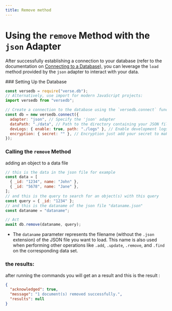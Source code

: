 ```yaml
---
title: Remove method
---
```



# Using the `remove` Method with the `json` Adapter

After successfully establishing a connection to your database (refer to the documentation on [Connecting to a Database](/docs/introduction/installation)), you can leverage the `load` method provided by the `json` adapter to interact with your data.

<Steps>
  ### Setting Up the Database

```javascript copy showLineNumbers
const versedb = require("verse.db");
// Alternatively, use import for modern JavaScript projects:
import versedb from "versedb";

// Create a connection to the database using the `versedb.connect` function:
const db = new versedb.connect({
  adapter: "json", // Specify the 'json' adapter
  dataPath: "./data", // Path to the directory containing your JSON files
  devLogs: { enable: true, path: "./logs" }, // Enable development logs (optional)
  encryption: { secret: "" }, // Encryption just add your secret to make the data more secure (defualt secret: "versedb")
});
```

### Calling the `remove` Method

adding an object to a data file

```js copy showLineNumbers {8}
// this is the data in the json file for example
const data = [
  { _id: "1234", name: "John" },
  { _id: "5678", name: "Jane" },
];
// and this is the query to search for an object(s) with this query
const query = { _id: "1234" };
// and this is the dataname of the json file "dataname.json"
const dataname = "dataname";

// Act
await db.remove(dataname, query);
```

- The `dataname` parameter represents the filename (without the `.json` extension) of the JSON file you want to load. This name is also used when performing other operations like `.add`, `.update`, `.remove`, and `.find` on the corresponding data set.

</Steps>

### the results:

after running the commands you will get an a result and this is the result :

```json showLineNumbers
{
  "acknowledged": true,
  "message": "1 document(s) removed successfully.",
  "results": null
}
```
